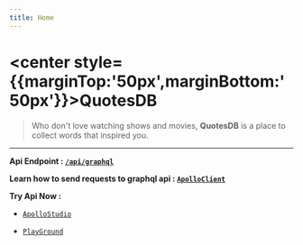 ```yaml
---
title: Home
---
```



# <center style={{marginTop:'50px',marginBottom:'50px'}}>QuotesDB</center>

> Who don't love watching shows and movies, **QuotesDB** is a place to collect words that inspired you.

---

**Api Endpoint : [`/api/graphql`](/api/graphql)**

**Learn how to send requests to graphql api : [`ApolloClient`](https://www.apollographql.com/docs/react/data/queries/)**

**Try Api Now :**

- [`ApolloStudio`](https://studio.apollographql.com/sandbox/explorer?endpoint=https%3A%2F%2Fquotesdb.vercel.app%2Fapi%2Fgraphql)

- [`PlayGround`](/api/playground)
